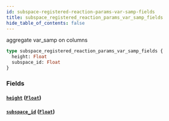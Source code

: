 ```yaml
---
id: subspace-registered-reaction-params-var-samp-fields
title: subspace_registered_reaction_params_var_samp_fields
hide_table_of_contents: false
---
```


aggregate var_samp on columns

```graphql
type subspace_registered_reaction_params_var_samp_fields {
  height: Float
  subspace_id: Float
}
```

### Fields

#### [`height`](#) ([`Float`](/07-graphql/scalars/float))

#### [`subspace_id`](#) ([`Float`](/07-graphql/scalars/float))
